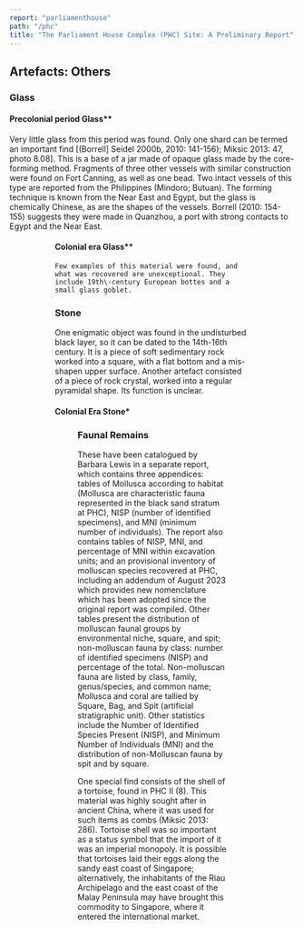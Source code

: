 ```yaml
---
report: "parliamenthouse"
path: "/phc"
title: "The Parliament House Complex (PHC) Site: A Preliminary Report"
---
```


## Artefacts: Others
### Glass
#### Precolonial period Glass**
Very little glass from this period was found. Only one shard can be termed an important find \[(Borrell\] Seidel 2000b, 2010: 141-156); Miksic 2013: 47, photo 8.08\]. This is a base of a jar made of opaque glass made by the core-forming method. Fragments of three other vessels with similar construction were found on Fort Canning, as well as one bead. Two intact vessels of this type are reported from the Philippines (Mindoro; Butuan). The forming technique is known from the Near East and Egypt, but the glass is chemically Chinese, as are the shapes of the vessels. Borrell (2010: 154-155) suggests they were made in Quanzhou, a port with strong contacts to Egypt and the Near East.

<Figure
img="Figure-100-DSC04462.jpg-and-Figure-101-Glass-with-inlaid-glass.jpg"
caption="Figures 100 and 101 Examples of glass artefacts from 14-16th century Singapore."
/>


<Figure
img="Figure-101-Glass-with-inlaid-glass.jpg"
caption="Figures 100 and 101 Examples of glass artefacts from 14-16th century Singapore."
/>
 


#### Colonial era Glass**
	Few examples of this material were found, and what was recovered are unexceptional. They include 19th\-century European bottes and a small glass goblet.

### Stone
One enigmatic object was found in the undisturbed black layer, so it can be dated to the 14th\-16th century. It is a piece of soft sedimentary rock worked into a square, with a flat bottom and a mis-shapen upper surface. 
Another artefact consisted of a piece of rock crystal, worked into a regular pyramidal shape. Its function is unclear. 

#### Colonial Era Stone*

<Figure
img="Figure-102-DSC05266-guli.jpg"
caption="Figure 102 Examples of stone marbles (*guli*) used in games."
/> 


### Faunal Remains 
These have been catalogued by Barbara Lewis in a separate report, which contains three appendices: tables of Mollusca according to habitat (Mollusca are characteristic fauna represented in the black sand stratum at PHC), NISP (number of identified specimens), and MNI (minimum number of individuals). The report also contains tables of NISP, MNI, and percentage of MNI within excavation units; and an provisional inventory of molluscan species recovered at PHC, including an addendum of August 2023 which provides new nomenclature which has been adopted since the original report was compiled. Other tables present the distribution of molluscan faunal groups by environmental niche, square, and spit; non-molluscan fauna by class: number of identified specimens (NISP) and percentage of the total. Non-molluscan fauna are listed by class, family, genus/species, and common name; Mollusca and coral are tallied by Square, Bag, and Spit (artificial stratigraphic unit). Other statistics include the Number of Identified Species Present (NISP), and Minimum Number of Individuals (MNI) and the distribution of non-Molluscan fauna by spit and by square. 

One special find consists of the shell of a tortoise, found in PHC II (8).  This material was highly sought after in ancient China, where it was used for such items as combs (Miksic 2013: 286). Tortoise shell was so important as a status symbol that the import of it was an imperial monopoly. It is possible that tortoises laid their eggs along the sandy east coast of Singapore; alternatively, the inhabitants of the Riau Archipelago and the east coast of the Malay Peninsula may have brought this commodity to Singapore, where it entered the international market. 
